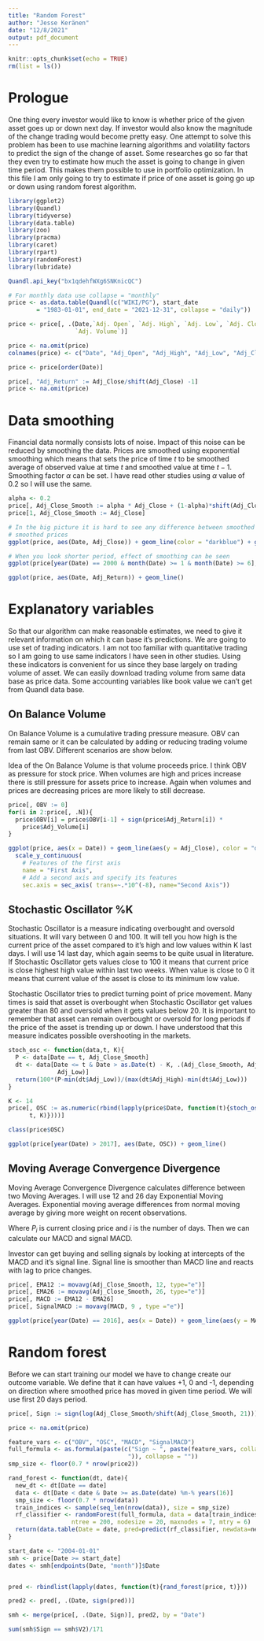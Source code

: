```yaml
---
title: "Random Forest"
author: "Jesse Keränen"
date: "12/8/2021"
output: pdf_document
---
```


```r
knitr::opts_chunk$set(echo = TRUE)
rm(list = ls())
```

# Prologue

One thing every investor would like to know is whether price of the given asset goes up or down next day. If investor would also know the magnitude of the change trading would become pretty easy. One attempt to solve this problem has been to use machine learning algorithms and volatility factors to predict the sign of the change of asset. Some researches go so far that they even try to estimate how much the asset is going to change in given time period. This makes them possible to use in portfolio optimization. In this file I am only going to try to estimate if price of one asset is going go up or down using random forest algorithm.

```r
library(ggplot2)
library(Quandl)
library(tidyverse)
library(data.table)
library(zoo)
library(pracma)
library(caret)
library(rpart)
library(randomForest)
library(lubridate)

Quandl.api_key("bx1qdehfWXg6SNKnicQC")

# For monthly data use collapse = "monthly"
price <- as.data.table(Quandl(c("WIKI/PG"), start_date
        = "1983-01-01", end_date = "2021-12-31", collapse = "daily"))

price <- price[, .(Date,`Adj. Open`, `Adj. High`, `Adj. Low`, `Adj. Close`, 
                   `Adj. Volume`)]

price <- na.omit(price)
colnames(price) <- c("Date", "Adj_Open", "Adj_High", "Adj_Low", "Adj_Close", "Adj_Volume")

price <- price[order(Date)]

price[, "Adj_Return" := Adj_Close/shift(Adj_Close) -1]
price <- na.omit(price)
```

# Data smoothing

Financial data normally consists lots of noise. Impact of this noise can be reduced by smoothing the data. Prices are smoothed using exponential smoothing which means that sets the price of time $t$ to be smoothed average of observed value at time $t$ and smoothed value at time $t-1$. Smoothing factor $\alpha$ can be set. I have read other studies using $\alpha$ value of 0.2 so I will use the same.

\begin{center}
$\hat{P_0} = P_0,$

$\hat{P}_{t+1} = \alpha P_{t+1}+(1-\alpha)\hat{P}_{t+1}$
\end{center}

```r
alpha <- 0.2
price[, Adj_Close_Smooth := alpha * Adj_Close + (1-alpha)*shift(Adj_Close)]
price[1, Adj_Close_Smooth := Adj_Close]

# In the big picture it is hard to see any difference between smoothed and not
# smoothed prices
ggplot(price, aes(Date, Adj_Close)) + geom_line(color = "darkblue") + geom_line(aes(Date, Adj_Close_Smooth), color = "darkred")

# When you look shorter period, effect of smoothing can be seen
ggplot(price[year(Date) == 2000 & month(Date) >= 1 & month(Date) >= 6], aes(Date, Adj_Close)) + geom_line(color = "darkblue") + geom_line(aes(Date, Adj_Close_Smooth), color = "darkred")

ggplot(price, aes(Date, Adj_Return)) + geom_line()
```

# Explanatory variables

So that our algorithm can make reasonable estimates, we need to give it relevant information on which it can base it's predictions. We are going to use set of trading indicators. I am not too familiar with quantitative trading so I am going to use same indicators I have seen in other studies. Using these indicators is convenient for us since they base largely on trading volume of asset. We can easily download trading volume from same data base as price data. Some accounting variables like book value we can't get from Quandl data base.

## On Balance Volume

On Balance Volume is a cumulative trading pressure measure. OBV can remain same or it can be calculated by adding or reducing trading volume from last OBV. Different scenarios are show below.

\begin{center}
$OBV_t = OBV_{t-1}+\left\{\begin{array}{l l}volume, \quad \ if \ Price_t > Price_{t-1}\\ 0, \qquad \quad \quad if \ Price_t = Price_{t-1} \\ -volume, \ \ if \ Price_t < Price_{t-1}\end{array}\right.$
\end{center}

Idea of the On Balance Volume is that volume proceeds price. I think OBV as pressure for stock price. When volumes are high and prices increase there is still pressure for assets price to increase. Again when volumes and prices are decreasing prices are more likely to still decrease.

```r
price[, OBV := 0]
for(i in 2:price[, .N]){
  price$OBV[i] = price$OBV[i-1] + sign(price$Adj_Return[i]) *
    price$Adj_Volume[i]
}

ggplot(price, aes(x = Date)) + geom_line(aes(y = Adj_Close), color = "darkblue") + geom_line(aes(y =   OBV/20000000), color = "darkred") + 
  scale_y_continuous(
    # Features of the first axis
    name = "First Axis",
    # Add a second axis and specify its features
    sec.axis = sec_axis( trans=~.*10^(-8), name="Second Axis"))
```

## Stochastic Oscillator %K

Stochastic Oscillator is a measure indicating overbought and oversold situations. It will vary between 0 and 100. It will tell you how high is the current price of the asset compared to it's high and low values within K last days. I will use 14 last day, which again seems to be quite usual in literature. If Stochastic Oscillator gets values close to 100 it means that current price is close highest high value within last two weeks. When value is close to 0 it means that current value of the asset is close to its minimum low value. 

\begin{center}
$K=100*\frac{P_t-Low_K}{High_K - Low_K}$
\end{center}

Stochastic Oscillator tries to predict turning point of price movement. Many times is said that asset is overbought when Stochastic Oscillator get values greater than 80 and oversold when it gets values below 20. It is important to remember that asset can remain overbought or oversold for long periods if the price of the asset is trending up or down. I have understood that this measure indicates possible overshooting in the markets.

```r
stoch_osc <- function(data,t, K){
  P <- data[Date == t, Adj_Close_Smooth]
  dt <- data[Date <= t & Date > as.Date(t) - K, .(Adj_Close_Smooth, Adj_High,
              Adj_Low)]
  return(100*(P-min(dt$Adj_Low))/(max(dt$Adj_High)-min(dt$Adj_Low)))
}

K <- 14
price[, OSC := as.numeric(rbind(lapply(price$Date, function(t){stoch_osc(price,
      t, K)})))]

class(price$OSC)

ggplot(price[year(Date) > 2017], aes(Date, OSC)) + geom_line()
```

## Moving Average Convergence Divergence

Moving Average Convergence Divergence calculates difference between two Moving Averages. I will use 12 and 26 day Exponential Moving Averages. Exponential moving average differences from normal moving average by giving more weight on recent observations. 

\begin{center}
$EMA = P_i(\frac{2}{n+1})+EMA_{i-1}(1-(\frac{2}{n+1}))$
\end{center}

Where $P_i$ is current closing price and $i$ is the number of days. Then we can calculate our MACD and signal MACD.

\begin{center}
$MACD = EMA_{12}-EMA_{26}$

$SignalMACD = EMA_9(MACD)$
\end{center}

Investor can get buying and selling signals by looking at intercepts of the MACD and it's signal line. Signal line is smoother than MACD line and reacts with lag to price changes.

```r
price[, EMA12 := movavg(Adj_Close_Smooth, 12, type="e")]
price[, EMA26 := movavg(Adj_Close_Smooth, 26, type="e")]
price[, MACD := EMA12 - EMA26]
price[, SignalMACD := movavg(MACD, 9 , type ="e")]

ggplot(price[year(Date) == 2016], aes(x = Date)) + geom_line(aes(y = MACD), color = "darkblue") + geom_line(aes(y = SignalMACD), color = "darkred") + geom_line(aes(y = scale(Adj_Close_Smooth)), color = "darkgreen")
```

# Random forest

Before we can start training our model we have to change create our outcome variable. We define that it can have values +1, 0 and -1, depending on direction where smoothed price has moved in given time period. We will use first 20 days period.

```r
price[, Sign := sign(log(Adj_Close_Smooth/shift(Adj_Close_Smooth, 21)))]
```


```r
price <- na.omit(price)

feature_vars <- c("OBV", "OSC", "MACD", "SignalMACD")
full_formula <- as.formula(paste(c("Sign ~ ", paste(feature_vars, collapse = " +
                                  ")), collapse = ""))
smp_size <- floor(0.7 * nrow(price2))

rand_forest <- function(dt, date){
  new_dt <- dt[Date == date]
  data <- dt[Date < date & Date >= as.Date(date) %m-% years(16)]
  smp_size <- floor(0.7 * nrow(data))
  train_indices <- sample(seq_len(nrow(data)), size = smp_size)
  rf_classifier <- randomForest(full_formula, data = data[train_indices],
                  ntree = 200, nodesize = 20, maxnodes = 7, mtry = 6)
  return(data.table(Date = date, pred=predict(rf_classifier, newdata=new_dt)))
}

start_date <- "2004-01-01"
smh <- price[Date >= start_date]
dates <- smh[endpoints(Date, "month")]$Date


pred <- rbindlist(lapply(dates, function(t){rand_forest(price, t)}))

pred2 <- pred[, .(Date, sign(pred))]

smh <- merge(price[, .(Date, Sign)], pred2, by = "Date")

sum(smh$Sign == smh$V2)/171
```

